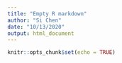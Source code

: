 ```yaml
---
title: "Empty R markdown"
author: "Si Chen"
date: "10/13/2020"
output: html_document
---
```


```r
knitr::opts_chunk$set(echo = TRUE)
```
